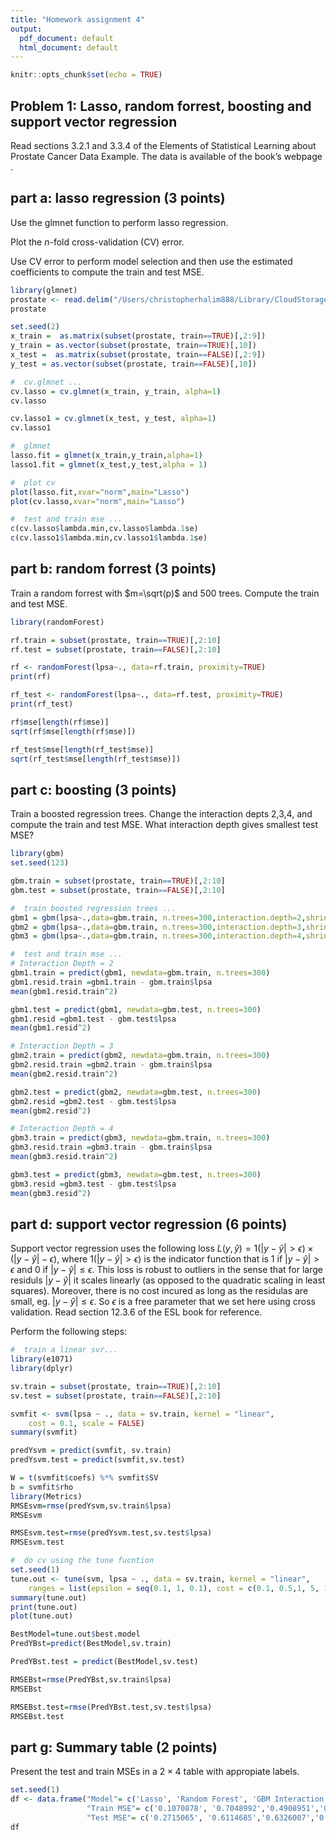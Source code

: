 ```yaml
---
title: "Homework assignment 4"
output:
  pdf_document: default
  html_document: default
---
```


```r
knitr::opts_chunk$set(echo = TRUE)
```

## Problem 1: Lasso, random forrest, boosting and support vector regression
Read sections 3.2.1 and 3.3.4 of the Elements of Statistical Learning about Prostate Cancer Data Example. The data is available of the book's webpage \url{https://hastie.su.domains/ElemStatLearn/}. 


## part a: lasso regression (3 points)
Use the glmnet function  to perform lasso regression. 

Plot the $n$-fold cross-validation (CV) error.

Use CV error to perform model selection and then use the estimated coefficients to compute the train and test MSE. 



```r
library(glmnet)
prostate <- read.delim("/Users/christopherhalim888/Library/CloudStorage/OneDrive-Personal/Master/Spring 22/STAT 5241 - Machine Learning/prostate.txt", header = TRUE)
prostate

set.seed(2)
x_train =  as.matrix(subset(prostate, train==TRUE)[,2:9])
y_train = as.vector(subset(prostate, train==TRUE)[,10])
x_test =  as.matrix(subset(prostate, train==FALSE)[,2:9])
y_test = as.vector(subset(prostate, train==FALSE)[,10])

#  cv.glmnet ...
cv.lasso = cv.glmnet(x_train, y_train, alpha=1)
cv.lasso

cv.lasso1 = cv.glmnet(x_test, y_test, alpha=1)
cv.lasso1

#  glmnet
lasso.fit = glmnet(x_train,y_train,alpha=1)
lasso1.fit = glmnet(x_test,y_test,alpha = 1)

#  plot cv
plot(lasso.fit,xvar="norm",main="Lasso")
plot(cv.lasso,xvar="norm",main="Lasso")

#  test and train mse ...
c(cv.lasso$lambda.min,cv.lasso$lambda.1se)
c(cv.lasso1$lambda.min,cv.lasso1$lambda.1se)


```

## part b: random forrest (3 points)
Train a random forrest with $m=\sqrt(p)$ and 500 trees. Compute the train and test MSE. 



```r
library(randomForest)

rf.train = subset(prostate, train==TRUE)[,2:10]
rf.test = subset(prostate, train==FALSE)[,2:10]

rf <- randomForest(lpsa~., data=rf.train, proximity=TRUE) 
print(rf)

rf_test <- randomForest(lpsa~., data=rf.test, proximity=TRUE) 
print(rf_test)

rf$mse[length(rf$mse)]
sqrt(rf$mse[length(rf$mse)])

rf_test$mse[length(rf_test$mse)]
sqrt(rf_test$mse[length(rf_test$mse)])
```

## part c: boosting (3 points)
Train a boosted regression trees. Change the interaction depts 2,3,4, and compute the train and test MSE. What interaction depth gives smallest test MSE? 



```r
library(gbm)
set.seed(123)

gbm.train = subset(prostate, train==TRUE)[,2:10]
gbm.test = subset(prostate, train==FALSE)[,2:10]

#  train boosted regression trees ...
gbm1 = gbm(lpsa~.,data=gbm.train, n.trees=300,interaction.depth=2,shrinkage=0.01, distribution="gaussian")
gbm2 = gbm(lpsa~.,data=gbm.train, n.trees=300,interaction.depth=3,shrinkage=0.01, distribution="gaussian")
gbm3 = gbm(lpsa~.,data=gbm.train, n.trees=300,interaction.depth=4,shrinkage=0.01, distribution="gaussian")

#  test and train mse ...
# Interaction Depth = 2
gbm1.train = predict(gbm1, newdata=gbm.train, n.trees=300)
gbm1.resid.train =gbm1.train - gbm.train$lpsa
mean(gbm1.resid.train^2)

gbm1.test = predict(gbm1, newdata=gbm.test, n.trees=300)
gbm1.resid =gbm1.test - gbm.test$lpsa
mean(gbm1.resid^2)

# Interaction Depth = 3
gbm2.train = predict(gbm2, newdata=gbm.train, n.trees=300)
gbm2.resid.train =gbm2.train - gbm.train$lpsa
mean(gbm2.resid.train^2)

gbm2.test = predict(gbm2, newdata=gbm.test, n.trees=300)
gbm2.resid =gbm2.test - gbm.test$lpsa
mean(gbm2.resid^2)

# Interaction Depth = 4
gbm3.train = predict(gbm3, newdata=gbm.train, n.trees=300)
gbm3.resid.train =gbm3.train - gbm.train$lpsa
mean(gbm3.resid.train^2)

gbm3.test = predict(gbm3, newdata=gbm.test, n.trees=300)
gbm3.resid =gbm3.test - gbm.test$lpsa
mean(gbm3.resid^2)
```

## part d: support vector regression (6 points)
Support vector regression uses the following loss $L(y,\hat y) = 1(|y-\hat y| > \epsilon) \times (|y-\hat y| - \epsilon)$, where $1(|y-\hat y| > \epsilon)$ is the indicator function that is 1 if $|y-\hat y| > \epsilon$ and 0 if $|y-\hat y| \leq \epsilon$. This loss is robust to outliers in the sense that for large residuls $|y-\hat y|$ it scales linearly (as opposed to the quadratic scaling in least squares). Moreover, there is no cost incured as long as the residulas are small, eg. $|y-\hat y| \leq \epsilon$. So $\epsilon$ is a free parameter that we set here using cross validation. Read section 12.3.6 of the ESL book for reference.



Perform the following steps:
\begin{itemize}
\item Use a linear kernel. 
\item Perform cross validation on a grid of values $\epsilon=0.1, 0.2, \cdots, 1$ and cost$=0.1, 0.5, 1, 5, 10, 50, 100$ values ....
\item What is the loss used in the cross validation (CV)?
\item Plot the cross validation heat map.
\item Train a linear kernel support vector regression using the optimal parameters selected using CV.
\item Compute the train and test error.
\end{itemize}




```r
#  train a linear svr...
library(e1071)
library(dplyr)

sv.train = subset(prostate, train==TRUE)[,2:10]
sv.test = subset(prostate, train==FALSE)[,2:10]

svmfit <- svm(lpsa ~ ., data = sv.train, kernel = "linear", 
    cost = 0.1, scale = FALSE)
summary(svmfit)

predYsvm = predict(svmfit, sv.train)
predYsvm.test = predict(svmfit,sv.test)

W = t(svmfit$coefs) %*% svmfit$SV
b = svmfit$rho
library(Metrics)
RMSEsvm=rmse(predYsvm,sv.train$lpsa)
RMSEsvm

RMSEsvm.test=rmse(predYsvm.test,sv.test$lpsa)
RMSEsvm.test

#  do cv using the tune fucntion
set.seed(1)
tune.out <- tune(svm, lpsa ~ ., data = sv.train, kernel = "linear", 
    ranges = list(epsilon = seq(0.1, 1, 0.1), cost = c(0.1, 0.5,1, 5, 10, 50, 100)))
summary(tune.out)
print(tune.out)
plot(tune.out)

BestModel=tune.out$best.model
PredYBst=predict(BestModel,sv.train)

PredYBst.test = predict(BestModel,sv.test)

RMSEBst=rmse(PredYBst,sv.train$lpsa)
RMSEBst

RMSEBst.test=rmse(PredYBst.test,sv.test$lpsa)
RMSEBst.test
```

## part g: Summary table (2 points)
Present the test and train MSEs in a $2 \times 4$ table with appropiate labels.
```r
set.seed(1)
df <- data.frame("Model"= c('Lasso', 'Random Forest', 'GBM Interaction 2','GBM INteraction 3','GBM Interaction 4', 'Support Vector Machine'),
                 "Train MSE"= c('0.1070878', '0.7048992','0.4908951','0.4854361','0.4764712','0.6769351'),
                 "Test MSE"= c('0.2715065', '0.6114685','0.6326007','0.5983241','0.6189766','0.7149712'))
df
                 

```


